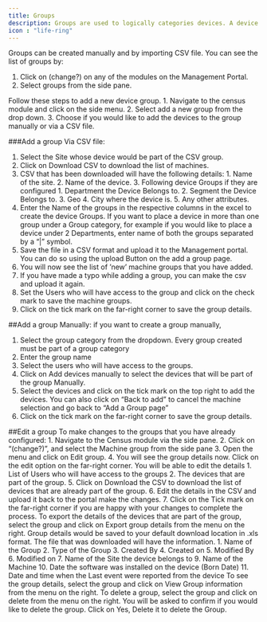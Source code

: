 ---
title: Groups
description: Groups are used to logically categories devices. A device may or may not belong to a group and unlike sites, a device can be moved from one group to the other. All groups can be used as the target for monitoring, creating insights and even for triggering a resolution.
icon : "life-ring" 
---
Groups can be created manually and by importing CSV file.
You can see the list of groups by:
1. Click on (change?) on any of the modules on the Management Portal.
2. Select groups from the side pane.

<Tabs>
  <Tab title="Add a group">
Follow these steps to add a new device group.
1. Navigate to the census module and click on the side menu.
2. Select add a new group from the drop down.
3. Choose if you would like to add the devices to the group manually or via a CSV file.

###Add a group Via CSV file:
1. Select the Site whose device would be part of the CSV group.
2. Click on Download CSV to download the list of machines.
3. CSV that has been downloaded will have the following details:
        1. Name of the site.
        2. Name of the device.
        3. Following device Groups if they are configured
            1. Department the Device Belongs to.
            2. Segment the Device Belongs to.
            3. Geo
            4. City where the device is.
            5. Any other attributes.
4. Enter the Name of the groups in the respective columns in the excel to create the device Groups. If you want to place a device in more than one group under a Group category, for example if you would like to place a device under 2 Departments, enter name of both the groups separated by a “|” symbol.
5. Save the file in a CSV format and upload it to the Management portal. You can do so using the upload Button on the add a group page.
6. You will now see the list of ’new’ machine groups that you have added.
7. If you have made a typo while adding a group, you can make the csv and upload it again.
8. Set the Users who will have access to the group and click on the check mark to save the machine groups.
9. Click on the tick mark on the far-right corner to save the group details.

##Add a group Manually: if you want to create a group manually,
1. Select the group category from the dropdown. Every group created must be part of a group category
2. Enter the group name
3. Select the users who will have access to the groups.
4. Click on Add devices manually to select the devices that will be part of the group Manually.
5. Select the devices and click on the tick mark on the top right to add the devices. You can also click on “Back to add” to cancel the machine selection and go back to “Add a Group page”
6. Click on the tick mark on the far-right corner to save the group details.

  </Tab>
  <Tab title="Edit a group">
##Edit a group
To make changes to the groups that you have already configured:
1. Navigate to the Census module via the side pane.
2. Click on “(change?)”, and select the Machine group from the side pane
3. Open the menu and click on Edit group.
4. You will see the group details now. Click on the edit option on the far-right corner. You will be able to edit the details
        1. List of Users who will have access to the groups
        2. The devices that are part of the group.
5. Click on Download the CSV to download the list of devices that are already part of the group.
6. Edit the details in the CSV and upload it back to the portal make the changes.
7. Click on the Tick mark on the far-right corner if you are happy with your changes to complete the process.
  </Tab>

  <Tab title="Export Group details">
To export the details of the devices that are part of the group, select the group and click on Export group details from the menu on the right.
Group details would be saved to your default download location in .xls format. The file that was downloaded will have the information.
1. Name of the Group
2. Type of the Group
3. Created By
4. Created on
5. Modified By
6. Modified on
7. Name of the Site the device belongs to
9. Name of the Machine
10. Date the software was installed on the device (Born Date)
11. Date and time when the Last event were reported from the device
  </Tab>


  <Tab title="View Group details">
To see the group details, select the group and click on View Group information from the menu on the right.
  </Tab>

  <Tab title="Delete a group">
To delete a group, select the group and click on delete from the menu on the right.
You will be asked to confirm if you would like to delete the group. Click on Yes, Delete it to delete the Group.
  </Tab>

</Tabs>